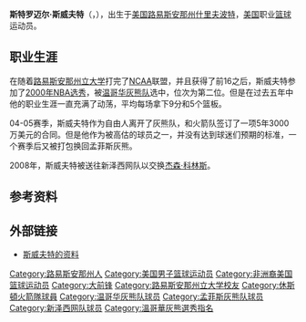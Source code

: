 {{Infobox basketball biography
| name = 斯特羅邁爾·斯威夫特<br/>Stromile Swift
| image = Stromile Swift.jpg
| caption = Swift in 2005
| width = 250
| height_ft = 6
| height_in = 10
| weight_lbs = 220
| team =
| nationality = {{USA}}
| birth_date = {{birth date and age|1979|11|21}}
| birth_place = [[路易斯安那州|路易斯安那州]][[什里夫波特_(路易斯安那州)|什里夫波特]]
| highschool = [[Fair_Park_Medical_Careers_Magnet_High_School|Fair Park]] (路易斯安那州, 什里夫波特)
| college = [[路易斯安那州立大學|路易斯安那州立大學]] (1998–2000)
| draft_year = 2000
| draft_round = 1
| draft_pick = 2
| draft_team = [[溫哥華灰熊|溫哥華灰熊]]
| career_start = 2000
| career_end = 2010
| career_position = [[大前鋒|大前鋒]] / [[中鋒_(籃球)|中鋒]]
| career_number = 4, 6
| years1 = {{nbay|2000|start}}–{{nbay|2004|end}}
| team1 = [[溫哥華灰熊|溫哥華]]/[[曼菲斯灰熊|曼菲斯灰熊]]
| years2 = {{nbay|2005|full=yes}}
| team2 = [[休士頓火箭|休士頓火箭]]
| years3 = {{nbay|2006|start}}–{{nbay|2007|end}}
| team3 = 曼菲斯灰熊
| years4 = {{nbay|2007|end}}–{{nbay|2008|end}}
| team4 = [[紐澤西籃網|紐澤西籃網]]
| years5 = {{nbay|2008|end}}
| team5 = [[鳳凰城太陽|鳳凰城太陽]]
| years6 = 2009–2010
| team6 = [[山東獅|山東獅]]
| highlights = 
*[[Chinese_Basketball_Association|CBA]] All-Star (2010)
* Consensus second-team [[NCAA_Men's_Basketball_All-Americans|All-American]] ([[2000_NCAA_Men's_Basketball_All-Americans|2000]])
* [[Southeastern_Conference_Men's_Basketball_Player_of_the_Year|SEC Co-Player of the Year]] – [[Associated_Press|AP]] (2000)
* First-team [[Parade_All-America_Boys_Basketball_Team|''Parade'' All-American]] (1998)
}}

'''斯特罗迈尔·斯威夫特'''（{{lang-en|'''Stromile Swift'''}}，{{bd|1979年|11月21日}}），出生于[[美国|美国]][[路易斯安那州|路易斯安那州]][[什里夫波特_(路易斯安那州)|什里夫波特]]，[[美国|美国]]职业[[篮球|篮球]]运动员。

==职业生涯==
在随着[[路易斯安那州立大学|路易斯安那州立大学]]打完了[[NCAA|NCAA]]联盟，并且获得了前16之后，斯威夫特参加了[[2000年NBA选秀|2000年NBA选秀]]，被[[温哥华灰熊队|温哥华灰熊队]]选中，位次为第二位。但是在过去五年中他的职业生涯一直充满了动荡，平均每场拿下9分和5个篮板。

04-05赛季，斯威夫特作为自由人离开了灰熊队，和火箭队签订了一项5年3000万美元的合同。但是他作为被高估的球员之一，并没有达到球迷们预期的标准，一个赛季后又被打包换回孟菲斯灰熊。

2008年，斯威夫特被送往新泽西网队以交换[[杰森·科林斯|杰森·科林斯]]。
== 参考资料 ==

{{reflist}}

== 外部链接 ==
*[http://www.clutchfans.net/players/stromile_swift/ 斯威夫特的资料] {{Wayback|url=http://www.clutchfans.net/players/stromile_swift/ |date=20170917035038 }}

{{2000 NBA Draft}}

{{Authority control}}
{{DEFAULTSORT:Swift, Stromile}}
[[Category:路易斯安那州人|Category:路易斯安那州人]]
[[Category:美国男子篮球运动员|Category:美国男子篮球运动员]]

[[Category:非洲裔美国篮球运动员|Category:非洲裔美国篮球运动员]]
[[Category:大前锋|Category:大前锋]]
[[Category:路易斯安那州立大学校友|Category:路易斯安那州立大学校友]]
[[Category:休斯頓火箭隊球員|Category:休斯頓火箭隊球員]]
[[Category:温哥华灰熊队球员|Category:温哥华灰熊队球员]]
[[Category:孟菲斯灰熊队球员|Category:孟菲斯灰熊队球员]]
[[Category:新泽西网队球员|Category:新泽西网队球员]]
[[Category:溫哥華灰熊選秀指名|Category:溫哥華灰熊選秀指名]]